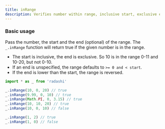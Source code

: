 ```yaml
---
title: inRange
description: Verifies number within range, inclusive start, exclusive end, flexible order, defaulting to 0 if end unspecified
---
```


### Basic usage

Pass the number, the start and the end (optional) of the range. The `_.inRange` function will return true if the given number is in the range.

- The start is inclusive, the end is exclusive. So 10 is in the range 0-11 and 10-20, but not 0-10.
- If an end is unspecified, the range defaults to `>= 0 and < start`.
- If the end is lower than the start, the range is reversed.

```ts
import * as _ from 'radashi'

_.inRange(10, 0, 20) // true
_.inRange(9.99, 0, 10) // true
_.inRange(Math.PI, 0, 3.15) // true
_.inRange(10, 10, 20) // true
_.inRange(10, 0, 10) // false

_.inRange(1, 2) // true
_.inRange(1, 0) // false
```
